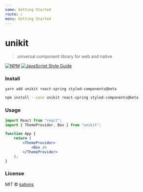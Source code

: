 ```yaml
---
name: Getting Started
route: /
menu: Getting Started
---
```


# unikit

> universal component library for web and native

[![NPM](https://img.shields.io/npm/v/unikit.svg)](https://www.npmjs.com/package/unikit) [![JavaScript Style Guide](https://img.shields.io/badge/code_style-standard-brightgreen.svg)](https://standardjs.com)

### Install

```bash
yarn add unikit react-spring styled-components@beta
```

```bash
npm install --save unikit react-spring styled-components@beta
```

### Usage

```jsx
import React from "react";
import { ThemeProvider, Box } from "unikit";

function App {
    return (
        <ThemeProvider>
            <Box />
        </ThemeProvider>
    );
}
```

### License

MIT © [kations](https://github.com/kations)